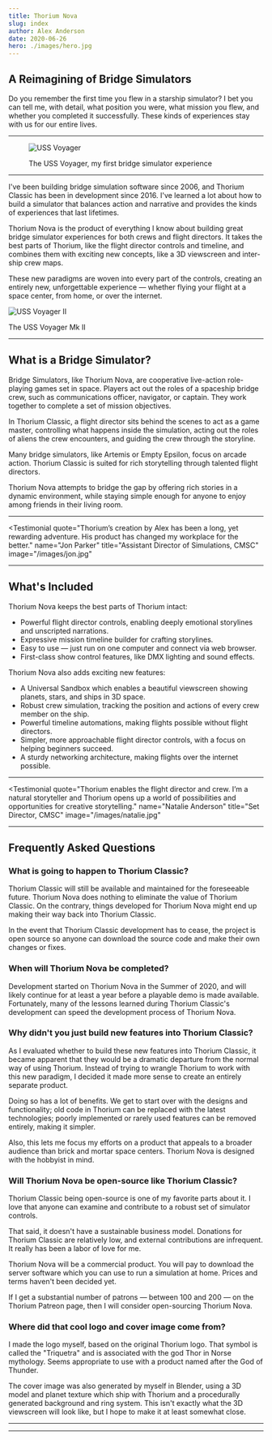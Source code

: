 ```yaml
---
title: Thorium Nova
slug: index
author: Alex Anderson
date: 2020-06-26
hero: ./images/hero.jpg
---
```



<Heading />
<SignupForm/>

## A Reimagining of Bridge Simulators

Do you remember the first time you flew in a starship simulator? I bet you can tell me, with detail, what position you were, what mission you flew, and whether you completed it successfully. These kinds of experiences stay with us for our entire lives.

---

<figure>

![USS Voyager](./images/voyager.jpg)

<figcaption>The USS Voyager, my first bridge simulator experience</figcaption>
</figure>

---

I've been building bridge simulation software since 2006, and Thorium Classic has been in development since 2016. I've learned a lot about how to build a simulator that balances action and narrative and provides the kinds of experiences that last lifetimes.

Thorium Nova is the product of everything I know about building great bridge simulator experiences for both crews and flight directors. It takes the best parts of Thorium, like the flight director controls and timeline, and combines them with exciting new concepts, like a 3D viewscreen and inter-ship crew maps.

These new paradigms are woven into every part of the controls, creating an entirely new, unforgettable experience — whether flying your flight at a space center, from home, or over the internet.

![USS Voyager II](./images/voyager2.jpg)

<figcaption>The USS Voyager Mk II</figcaption>

---

## What is a Bridge Simulator?

Bridge Simulators, like Thorium Nova, are cooperative live-action role-playing games set in space. Players act out the roles of a spaceship bridge crew, such as communications officer, navigator, or captain. They work together to complete a set of mission objectives.

In Thorium Classic, a flight director sits behind the scenes to act as a game master, controlling what happens inside the simulation, acting out the roles of aliens the crew encounters, and guiding the crew through the storyline.

Many bridge simulators, like Artemis or Empty Epsilon, focus on arcade action. Thorium Classic is suited for rich storytelling through talented flight directors.

Thorium Nova attempts to bridge the gap by offering rich stories in a dynamic environment, while staying simple enough for anyone to enjoy among friends in their living room.

---

<Testimonial
  quote="Thorium’s creation by Alex has been a long, yet rewarding adventure. His product has changed my workplace for the better."
  name="Jon Parker"
  title="Assistant Director of Simulations, CMSC"
  image="/images/jon.jpg"
></Testimonial>

---

## What's Included

Thorium Nova keeps the best parts of Thorium intact:

- Powerful flight director controls, enabling deeply emotional storylines and unscripted narrations.
- Expressive mission timeline builder for crafting storylines.
- Easy to use — just run on one computer and connect via web browser.
- First-class show control features, like DMX lighting and sound effects.

Thorium Nova also adds exciting new features:

- A Universal Sandbox which enables a beautiful viewscreen showing planets, stars, and ships in 3D space.
- Robust crew simulation, tracking the position and actions of every crew member on the ship.
- Powerful timeline automations, making flights possible without flight directors.
- Simpler, more approachable flight director controls, with a focus on helping beginners succeed.
- A sturdy networking architecture, making flights over the internet possible.

---

<Testimonial
  quote="Thorium enables the flight director and crew. I’m a natural storyteller and Thorium opens up a world of possibilities and opportunities for creative storytelling."
  name="Natalie Anderson"
  title="Set Director, CMSC"
  image="/images/natalie.jpg"
></Testimonial>

---

<SignupForm/>

## Frequently Asked Questions

### What is going to happen to Thorium Classic?

Thorium Classic will still be available and maintained for the foreseeable future. Thorium Nova does nothing to eliminate the value of Thorium Classic. On the contrary, things developed for Thorium Nova might end up making their way back into Thorium Classic.

In the event that Thorium Classic development has to cease, the project is open source so anyone can download the source code and make their own changes or fixes.

### When will Thorium Nova be completed?

Development started on Thorium Nova in the Summer of 2020, and will likely continue for at least a year before a playable demo is made available. Fortunately, many of the lessons learned during Thorium Classic's development can speed the development process of Thorium Nova.

### Why didn't you just build new features into Thorium Classic?

As I evaluated whether to build these new features into Thorium Classic, it became apparent that they would be a dramatic departure from the normal way of using Thorium. Instead of trying to wrangle Thorium to work with this new paradigm, I decided it made more sense to create an entirely separate product.

Doing so has a lot of benefits. We get to start over with the designs and functionality; old code in Thorium can be replaced with the latest technologies; poorly implemented or rarely used features can be removed entirely, making it simpler.

Also, this lets me focus my efforts on a product that appeals to a broader audience than brick and mortar space centers. Thorium Nova is designed with the hobbyist in mind.

### Will Thorium Nova be open-source like Thorium Classic?

Thorium Classic being open-source is one of my favorite parts about it. I love that anyone can examine and contribute to a robust set of simulator controls.

That said, it doesn't have a sustainable business model. Donations for Thorium Classic are relatively low, and external contributions are infrequent. It really has been a labor of love for me.

Thorium Nova will be a commercial product. You will pay to download the server software which you can use to run a simulation at home. Prices and terms haven't been decided yet.

If I get a substantial number of patrons — between 100 and 200 — on the Thorium Patreon page, then I will consider open-sourcing Thorium Nova.

### Where did that cool logo and cover image come from?

I made the logo myself, based on the original Thorium logo. That symbol is called the "Triquetra" and is associated with the god Thor in Norse mythology. Seems appropriate to use with a product named after the God of Thunder.

The cover image was also generated by myself in Blender, using a 3D model and planet texture which ship with Thorium and a procedurally generated background and ring system. This isn't exactly what the 3D viewscreen will look like, but I hope to make it at least somewhat close.

---

<BioComponent />

---